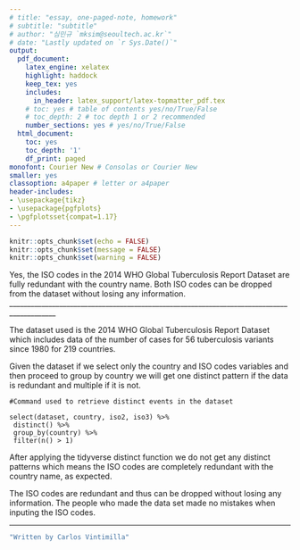 ---
# title: "essay, one-paged-note, homework"
# subtitle: "subtitle"
# author: "심민규 `mksim@seoultech.ac.kr`"
# date: "Lastly updated on `r Sys.Date()`"
output:
  pdf_document:
    latex_engine: xelatex
    highlight: haddock
    keep_tex: yes
    includes:
      in_header: latex_support/latex-topmatter_pdf.tex
    # toc: yes # table of contents yes/no/True/False
    # toc_depth: 2 # toc depth 1 or 2 recommended
    number_sections: yes # yes/no/True/False
  html_document:
    toc: yes
    toc_depth: '1'
    df_print: paged
monofont: Courier New # Consolas or Courier New
smaller: yes
classoption: a4paper # letter or a4paper
header-includes:
- \usepackage{tikz}
- \usepackage{pgfplots}
- \pgfplotsset{compat=1.17}
---

```{r setup, include=FALSE}
knitr::opts_chunk$set(echo = FALSE)
knitr::opts_chunk$set(message = FALSE)
knitr::opts_chunk$set(warning = FALSE)
```

<!-- \begin{center} -->
<!-- \vspace{100pt} -->
<!-- \includegraphics[height=0.3in]{latex_support/logo_ds.png}  -->
<!-- \end{center} -->

\begin{center}
\begin{large}
\textbf{Are the ISO country codes redundant in the 2014 WHO Global Tuberculosis Report Dataset?}
\end{large}
\end{center}


Yes, the ISO codes in the 2014 WHO Global Tuberculosis Report Dataset are fully redundant with the country name. Both ISO codes can be dropped from the dataset without losing any information. 
___________________________________________________________________________________________

\underline{\textbf{Dataset}}

The dataset used is the 2014 WHO Global Tuberculosis Report Dataset which includes data of the number of cases for 56 tuberculosis variants since 1980 for 219 countries. 


\underline{\textbf{Methodology}}

Given the dataset if we select only the country and ISO codes variables and then proceed to group by country we will get one distinct pattern if the data is redundant and multiple if it is not. 

    #Command used to retrieve distinct events in the dataset
    
    select(dataset, country, iso2, iso3) %>%
     distinct() %>%
     group_by(country) %>%
     filter(n() > 1)

\underline{\textbf{Results}}

After applying the tidyverse distinct function we do not get any distinct patterns which means the ISO codes are completely redundant with the country name, as expected.

\underline{\textbf{Conclusion}}

The ISO codes are redundant and thus can be dropped without losing any information. The people who made the data set made no mistakes when inputing the ISO codes. 

\vspace{50mm}
_______________________________________________________________________________________
\begin{footnotesize}
Wickham H (2022). World Health Organization TB data. R package version 1.0.2, https://tidyr.tidyverse.org/reference/who.html
\end{footnotesize}



\newpage

```{r, echo=TRUE, results='hide'}
"Written by Carlos Vintimilla"
```


